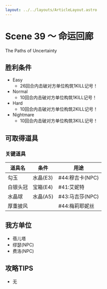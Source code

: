 ```yaml
---
layout: ../../layouts/ArticleLayout.astro
---
```

# Scene 39 ～ 命运回廊  

The Paths of Uncertainty

## 胜利条件 

- Easy
  - 26回合内击破对方单位构筑1KILL记号！
- Normal
  - 10回合内击破对方单位构筑1KILL记号！
- Hard
  - 10回合内击破对方单位构筑2KILL记号！
- Nightmare
  - 10回合内击破对方单位构筑3KILL记号！

## 可取得道具 

### 关键道具

|道具名|条件|用途|
|---|---|---|
|勾玉|水晶(E3)|#44:穆吉卡(NPC)|
|白银头冠|宝箱(E4)|#41:艾妮特|
|水晶球|水晶(A5)|#43:马吉莎(NPC)|
|厚重披风||#44:梅莉耶妮丝|

## 我方单位 

- 蓓儿塔
- 缪瑟(NPC)
- 费洛(NPC)

## 攻略TIPS 

- 无